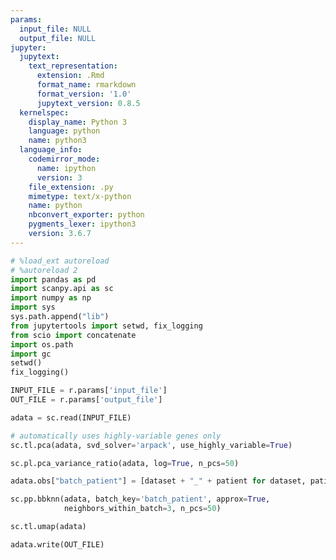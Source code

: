 ```yaml
---
params:
  input_file: NULL
  output_file: NULL
jupyter:
  jupytext:
    text_representation:
      extension: .Rmd
      format_name: rmarkdown
      format_version: '1.0'
      jupytext_version: 0.8.5
  kernelspec:
    display_name: Python 3
    language: python
    name: python3
  language_info:
    codemirror_mode:
      name: ipython
      version: 3
    file_extension: .py
    mimetype: text/x-python
    name: python
    nbconvert_exporter: python
    pygments_lexer: ipython3
    version: 3.6.7
---
```


```python
# %load_ext autoreload
# %autoreload 2
import pandas as pd
import scanpy.api as sc
import numpy as np
import sys
sys.path.append("lib")
from jupytertools import setwd, fix_logging
from scio import concatenate
import os.path
import gc
setwd()
fix_logging()
```

```python
INPUT_FILE = r.params['input_file']
OUT_FILE = r.params['output_file']
```

```python
adata = sc.read(INPUT_FILE)
```

```python
# automatically uses highly-variable genes only
sc.tl.pca(adata, svd_solver='arpack', use_highly_variable=True)
```

```python
sc.pl.pca_variance_ratio(adata, log=True, n_pcs=50)
```

```python
adata.obs["batch_patient"] = [dataset + "_" + patient for dataset, patient in zip(adata.obs["dataset"], adata.obs["patient"])]
```

```python
sc.pp.bbknn(adata, batch_key='batch_patient', approx=True,
            neighbors_within_batch=3, n_pcs=50)
```

```python
sc.tl.umap(adata)
```

```python
adata.write(OUT_FILE)
```
